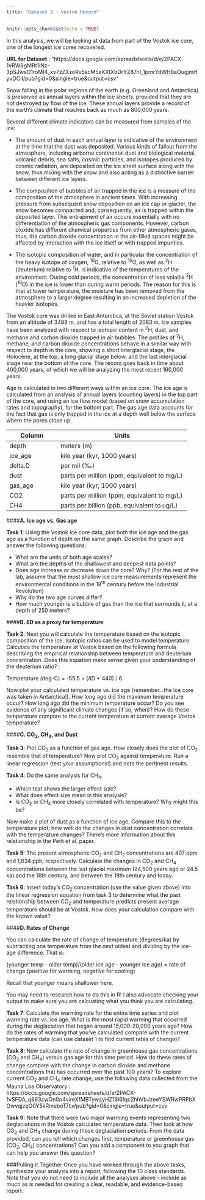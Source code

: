 ```yaml
---
title: "Dataset 3 - Vostok Record"
---
```


```r
knitr::opts_chunk$set(echo = TRUE)
```
In this analysis, we will be looking at data from part of the Vostok ice core, one of the longest ice cores recovered. 

**URL for Dataset** : "https://docs.google.com/spreadsheets/d/e/2PACX-1vRW8gMRt1iNz-3pSJwsO1roMI4_xv7zZXzoRv5scM5zXXtXbDrYZ87nI_1pmrYdWH8aOugjmHyvDCII/pub?gid=0&single=true&output=csv"

Snow falling in the polar regions of the earth (e.g. Greenland and Antarctica) is preserved as annual layers within the ice sheets, provided that they are not destroyed by flow of the ice. These annual layers provide a record of the earth's climate that reaches back as much as 800,000 years.  

Several different climate indicators can be measured from samples of the ice:  

*  The amount of dust in each annual layer is indicative of the environment at the time that the dust was deposited. Various kinds of fallout from the atmosphere, including airborne continental dust and biological material, volcanic debris, sea salts, cosmic particles, and isotopes produced by cosmic radiation, are deposited on the ice sheet surface along with the snow, thus mixing with the snow and also acting as a distinctive barrier between different ice layers.  

*  The composition of bubbles of air trapped in the ice is a measure of the composition of the atmosphere in ancient times. With increasing pressure from subsequent snow deposition on an ice cap or glacier, the snow becomes compacted and, consequently, air is trapped within the deposited layer. This entrapment of air occurs essentially with no differentiation of the atmospheric gas components. However, carbon dioxide has different chemical properties from other atmospheric gases, thus, the carbon dioxide concentration in the air-filled spaces might be affected by interaction with the ice itself or with trapped impurities.  

*  The isotopic composition of water, and in particular the concentration of the heavy isotope of oxygen, ^18^O, relative to ^16^O, as well as ^2^H (deuterium) relative to ^1^H, is indicative of the temperatures of the environment. During cold periods, the concentration of less volatile ^2^H (^18^O) in the ice is lower than during warm periods. The reason for this is that at lower temperature, the moisture has been removed from the atmosphere to a larger degree resulting in an increased depletion of the heavier isotopes.  

The Vostok core was drilled in East Antarctica, at the Soviet station Vostok from an altitude of 3488 m, and has a total length of 2083 m. Ice samples have been analyzed with respect to isotopic content in ^2^H, dust, and methane and carbon dioxide trapped in air bubbles. The profiles of ^2^H, methane, and carbon dioxide concentrations behave in a similar way with respect to depth in the core, showing a short interglacial stage, the Holocene, at the top, a long glacial stage below, and the last interglacial stage near the bottom of the core. The record goes back in time about 400,000 years, of which we will be analyzing the most recent 160,000 years.  

Age is calculated in two different ways within an ice core. The ice age is calculated from an analysis of annual layers (counting layers) in the top part of the core, and using an ice flow model (based on snow accumulation rates and topography),  for the bottom part. The gas age data accounts for the fact that gas is only trapped in the ice at a depth well below the surface where the pores close up.  

Column                |  Units
--------------------- | -----------------------------------------------------
depth                 | meters (m)  
ice_age               | kilo year (kyr, 1000 years)  
delta.D               | per mil (‰)  
dust                  | parts per million (ppm, equivalent to mg/L) 
gas_age               | kilo year (kyr, 1000 years)  
CO2                   | parts per million (ppm, equivalent to mg/L)    
CH4                   | parts per billion (ppb, equivalent to ug/L)  

####**A. Ice age vs. Gas age**  

**Task 1**: Using the Vostok ice core data, plot both the ice age and the gas age as a function of depth on the same graph. Describe the graph and answer the following questions:  

*  What are the units of both age scales?
*  What are the depths of the shallowest and deepest data points? 
*  Does age increase or decrease down the core? Why?  (For the rest of the lab, assume that the most shallow ice core measurements represent the environmental conditions in the 18^th^ century before the Industrial Revolution)
*  Why do the two age curves differ?
*  How much younger is a bubble of gas than the ice that surrounds it, at a depth of 250 meters?


####**B. δD as a proxy for temperature** 

**Task 2**: Next you will calculate the temperature based on the isotopic composition of the ice. Isotopic ratios can be used to model temperature. Calculate the temperature at Vostok based on the following formula describing the empirical relationship between temperature and deuterium concentration. Does this equation make sense given your understanding of the deuterium ratio? :  

Temperature (deg-C) = -55.5 + (δD + 440) / 6  

Now plot your calculated temperature vs. ice age (remember...the ice core was taken in Antarctica!). How long ago did the maximum temperature occur? How long ago did the minimum temperature occur? Do you see evidence of any significant climate changes (if so, when)?  How do these temperature compare to the current temperature at current average Vostok temperature?  


####**C. CO~2~, CH~4~, and Dust**  

**Task 3**: Plot CO~2~ as a function of gas age. How closely does the plot of CO~2~ resemble that of temperature? Now plot CO~2~ against temperature. Run a linear regression (test your assumptions!) and note the pertinent results.  

**Task 4**: Do the same analysis for CH~4~.  

*  Which test shows the larger effect size?  
  +  What does effect size mean in this analysis? 
*  Is CO~2~ or CH~4~ more closely correlated with temperature? Why might this be? 

Now make a plot of dust as a function of ice age. Compare this to the temperature plot; how well do the changes in dust concentration correlate with the temperature changes? There's more information about this relationship in the Petit et al. paper.   

**Task 5**: The present atmospheric CO~2~ and CH~2~ concentrations are 407 ppm and 1,834 ppb, respectively. Calculate the changes in CO~2~ and CH~4~ concentrations between the last glacial maximum (24,500 years ago or 24.5 ka) and the 18th century, and between the 18th century and today. 

**Task 6**: Insert today's CO~2~ concentration (use the value given above) into the linear regression equation from task 3 to determine what the past relationship between CO~2~ and temperature predicts present average temperature should be at Vostok. How does your calculation compare with the known value?   


####**D. Rates of Change**  

You can calculate the rate of change of temperature (degrees/ka) by subtracting one temperature from the next oldest and dividing by the ice-age difference. That is:  

(younger temp - older temp)/(older ice age - younger ice age) = rate of change (positive for warming, negative for cooling)  

Recall that younger means shallower here. 

You may need to research how to do this in R! I also advocate checking your output to make sure you are calcuating what you think you are calculating. 

**Task 7**: Calculate the warming rate for the entire time series and plot warming rate vs. ice age. What is the most rapid warming that occurred during the deglaciation that began around 15,000-20,000 years ago? How do the rates of warming that you've calculated compare with the current temperature data (can use dataset 1 to find current rates of change)?  

**Task 8**: Now calculate the rate of change in greenhouse gas concentrations (CO~2~ and CH~4~) versus gas age for this time period. How do these rates of change compare with the change in carbon dioxide and methane concentrations that has occurred over the past 100 years? To explore current CO~2~ and CH~4~ rate change, use the following data collected from the Mauna Loa Observatory :
https://docs.google.com/spreadsheets/d/e/2PACX-1vSFDA_q893zwOn0n4vireXfMBTywzyHZ1Sl6fqc2hhVbJzeeYSWRwPRPbXOwvqjzqO0Y5kRmeboT7Lv/pub?gid=0&single=true&output=csv

**Task 9**: Note that there were two major warming events representing two deglaciations in the Vostok calculated temperature data. Then look at how CO~2~ and CH~4~ change during those deglaciation periods. From the data provided, can you tell which changes first, temperature or greenhouse gas (CO~2~, CH~4~) concentrations? Can you add a component to you graph that can help you answer this question? 

###Pulling it Together
Once you have worked through the above tasks, synthesize your analysis into a report, following the 10 class standards. Note that you do not need to include all the analyses above - include as much as is needed for creating a clear, readable, and evidence-based report.  




